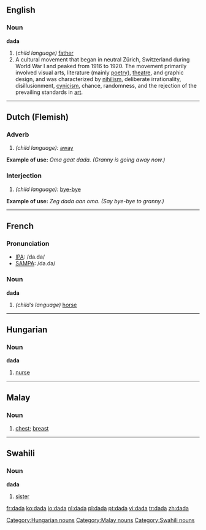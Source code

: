==English==

{{wikipedia}}
===Noun===
'''dada'''
# (''child language)'' [[father]]
# A cultural movement that began in neutral Zürich, Switzerland during World War I and peaked from 1916 to 1920. The movement primarily involved visual arts, literature (mainly [[poetry]]), [[theatre]], and graphic design, and was characterized by [[nihilism]], deliberate irrationality, disillusionment, [[cynicism]], chance, randomness, and the rejection of the prevailing standards in [[art]].

----
==Dutch (Flemish)==
===Adverb===
# ''(child language):'' [[away]]
'''Example of use:''' ''Oma gaat dada. (Granny is going away now.)''
===Interjection===
# ''(child language):'' [[bye-bye]]
'''Example of use:''' ''Zeg dada aan oma. (Say bye-bye to granny.)''

----
==French==

===Pronunciation===
*[[w:IPA|IPA]]: /da.da/
*[[w:SAMPA|SAMPA]]: /da.da/

===Noun===
'''dada'''
# ''(child’s language)'' [[horse]]

----
==Hungarian==

===Noun===
'''dada'''

# [[nurse]]

[[Category:Hungarian nouns]]

----
==Malay==
===Noun===
# [[chest]]; [[breast]]

----
==Swahili==
===Noun===
'''dada'''

# [[sister]]

[[Category:Malay nouns]]
[[Category:Swahili nouns]]

[[fr:dada]]
[[ko:dada]]
[[io:dada]]
[[nl:dada]]
[[pl:dada]]
[[pt:dada]]
[[vi:dada]]
[[tr:dada]]
[[zh:dada]]